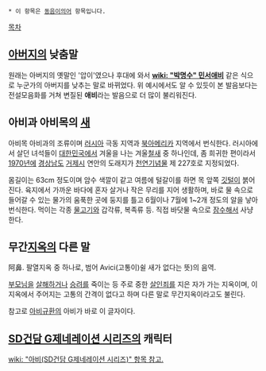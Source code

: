  * 이 항목은 [[동음이의어]] 항목입니다.

[[목차]]

== [[아버지]]의 낮춤말 ==
원래는 아버지의 옛말인 '압이'였으나 후대에 와서 '''[[wiki: "박명수" 민서애비]]''' 같은 식으로 누군가의 아버지를 낮추는 말로 바뀌었다. 위 예시에서도 알 수 있듯이 본 발음보다는 전설모음화를 거쳐 변질된 '''애비'''라는 발음으로 더 많이 불리워진다.

== 아비과 아비목의 [[새]] ==
아비목 아비과의 조류이며 [[러시아]] 극동 지역과 [[북아메리카]] 지역에서 번식한다. 러시아에서 살던 녀석들이 [[대한민국]]에서 겨울을 나는 겨울[[철새]] 중 하나인데, 좀 희귀한 편이라서 [[1970년]]에 [[경상남도]] [[거제시]] 연안의 도래지가 [[천연기념물]] 제 227호로 지정되었다.

몸길이는 63cm 정도이며 암수 색깔이 같고 여름에 털갈이를 하면 목 앞쪽 [[깃털]]이 붉어진다. 육지에서 가까운 바다에 혼자 살거나 작은 무리를 지어 생활하며, 바로 물 속으로 들어갈 수 있는 물가의 움푹한 곳에 둥지를 틀고 6월이나 7월에 1~2개 정도의 알을 낳아 번식한다. 먹이는 각종 [[물고기]]와 갑각류, 복족류 등. 직접 바닷물 속으로 [[잠수]]해서 사냥한다.

== 무간[[지옥]]의 다른 말 ==
阿鼻. 팔열지옥 중 하나로, 범어 Avici(고통이)쉴 새가 없다는 뜻)의 음역.

[[부모님]]을 [[살해]]하거나 [[승려]]를 죽이는 등 주로 중한 [[살인죄]]를 지은 자가 가는 지옥이며, 이 지옥에서 주어지는 고통의 간격이 없다고 하며 다른 말로 무간지옥이라고도 불린다.

참고로 [[아비규환]]의 아비가 바로 이 글자이다.

== [[SD건담 G제네레이션 시리즈]]의 캐릭터 ==
[[wiki: "아비(SD건담 G제네레이션 시리즈)" 항목 참고.]]
